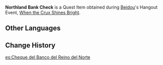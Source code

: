 {{Item Infobox
|id           = 101589
|image        = Item Northland Bank Check.png
|type         = Quest Items
|description  = A check with the emblem of the [[Northland Bank]] printed on it. It can be exchanged for [[Mora]].
|source1      = [[When the Crux Shines Bright]]
}}
'''Northland Bank Check''' is a Quest Item obtained during [[Beidou]]'s Hangout Event, [[When the Crux Shines Bright]].

==Other Languages==
{{Other Languages
|default_hidden = 1
|en      = Northland Bank Check
|zhs     = 北国银行钱票
|zhs_rm  = Běiguó Yínháng Qiánpiào
|zht     = 北國銀行錢票
|zht_rm  = Běiguó Yínháng Qiánpiào
|ja      = 北国銀行の金券
|ja_rm   = Kitakuni Ginkou no Kinken
|ko      = 북국은행 전표
|ko_rm   = Bukguk-Eunhaeng Jeonpyo
|es      = Cheque del Banco del Reino del Norte
|fr      = Chèque de la Banque du Nord
|ru      = Чек Банка северного королевства
|th      = ตั๋วเงินของธนาคาร Northland Bank
|th_rm   = 
|vi      = Ngân Phiếu Ngân Hàng Bắc Quốc
|de      = Scheck der Bank des Nordens
|id      = Cek Northland Bank
|pt      = Nota do Banco do Norte
|tr      = Kuzey Bankası Çeki
|it      = Assegno della Banca del Nord
}}

==Change History==
{{Change History|2.3}}
[[es:Cheque del Banco del Reino del Norte]]